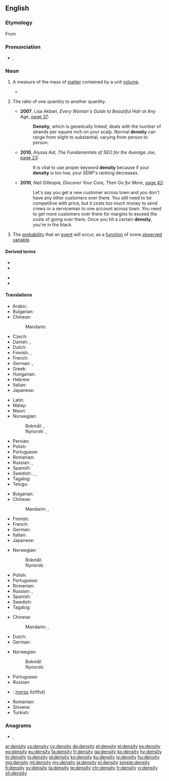 ==English==
{{wikipedia}}

===Etymology===
From {{etyl|fr|en}} {{m|fr|densité}}

===Pronunciation===
* {{IPA|/ˈden.sɪ.ti/|lang=en}},

===Noun===
{{en-noun|densities}}

# {{senseid|en|physics: amount of matter contained by a given volume}}{{lb|en|physics}} A measure of the mass of [[matter]] contained by a unit [[volume]].
#* {{quote-magazine|year=2013|month=May-June|author=Kevin Heng
|title=[http://www.americanscientist.org/issues/pub/2013/3/why-does-nature-form-exoplanets-easily Why Does Nature Form Exoplanets Easily?]
|volume=101|issue=3|page=184|magazine={{w|American Scientist}}
|passage=In the past two years, NASA’s Kepler Space Telescope has located nearly 3,000 exoplanet candidates ranging from sub-Earth-sized minions to gas giants that dwarf our own Jupiter. Their '''densities''' range from that of styrofoam to iron.}}
# {{senseid|en|number of particles or other quantity contained by a given volume}} {{rfv-sense}} The ratio of one quantity to another quantity.
#* '''2007''', Lisa Akbari, ''Every Woman's Guide to Beautiful Hair at Any Age'', [https://books.google.com/books?id=y_fJX5VqTAkC&lpg=PA38&dq=%22your%20density%22&pg=PA37#v=onepage&q=%22density%22&f=false page 37]:
#*: '''Density''', which is genetically linked, deals with the number of strands per square inch on your scalp. Normal '''density''' can range from slight to substantial, varying from person to person.
#* '''2010''', Alyssa Ast, ''The Fundamentals of SEO for the Average Joe'', [https://books.google.com/books?id=2-ByAgAAQBAJ&lpg=PA23&dq=%22your%20density%22&pg=PA23#v=onepage&q=density&f=false page 23]:
#*: It is vital to use proper keyword '''density''' because if your '''density''' is too low, your SERP's ranking decreases.
#* '''2010''', Neil Gillespie, ''Discover Your Core, Then Go for More'', [https://books.google.com/books?id=XtAcAgAAQBAJ&lpg=PA40&dq=%22your%20density%22&pg=PA42#v=onepage&q=density&f=false page 42]:
#*: Let's say you get a new customer across town and you don't have any other customers over there. You still need to be competitive with price, but it costs too much money to send crews or a serviceman to one account across town. You need to get more customers over there for margins to exceed the costs of going over there. Once you hit a certain '''density''', you're in the black.
#: {{ux|en|The number of particles per unit volume of a specified volume can be considered to be the particle '''density''' for the specified volume.}}
# {{senseid|en|probability}}The [[probability]] that an [[event]] will occur, as a [[function]] of some [[observe]]d [[variable]].

====Derived terms====
{{top2}}
* {{l|en|charge density}}
* {{l|en|energy density}}
{{mid2}}
* {{l|en|electron density}}
* {{l|en|freight density}}
{{bottom}}

====Translations====
{{trans-top|physics: amount of matter contained by a given volume}}
* Arabic: {{t+|ar|كَثَافَة|f}}
* Bulgarian: {{t+|bg|плътност|f|tr=plǎ̀tnost}}
* Chinese:
*: Mandarin: {{t+|cmn|密度|tr=mìdù|sc=Hani}}
* Czech: {{t+|cs|hustota|f}}
* Danish: {{t+|da|massefylde|c}}, {{t|da|densitet|c}}
* Dutch: {{t+|nl|dichtheid|f}}
* Finnish: {{t+|fi|tiheys}}, {{t+|fi|ominaispaino}}
* French: {{t+|fr|densité|f}}
* German: {{t+|de|Dichte|f}}, {{t|de|Massendichte|f}}
* Greek: {{t+|el|πυκνότητα|f}}
* Hungarian: {{t+|hu|sűrűség}}
* Hebrew: {{t+|he|צפיפות החומר|m}}
* Italian: {{t+|it|densità|f}}
* Japanese: {{t+|ja|密度|tr=みつど, mitsudo}}
{{trans-mid}}
* Latin: {{t+|la|densitas|f}}
* Malay: {{t|ms|ketumpatan}}
* Maori: {{t|mi|kiato}}
* Norwegian:
*: Bokmål: {{t|nb|massetetthet|m|f}}, {{t|nb|densitet|m}}
*: Nynorsk: {{t|nn|massetettleik|m}}, {{t|nn|densitet|m}}
* Persian: {{t+|fa|چگالی|tr=čegālī|sc=fa-Arab}}
* Polish: {{t+|pl|gęstość|f}}
* Portuguese: {{t+|pt|densidade|f}}
* Romanian: {{t+|ro|densitate|f}}
* Russian: {{t+|ru|пло́тность|f}}, {{t+|ru|густота́|f}}
* Spanish: {{t+|es|densidad|f}}
* Swedish: {{t+|sv|täthet}}, {{t|sv|massvolym|c}}, {{t+|sv|densitet|c}}
* Tagalog: {{t|tl|kasiksikan}}
* Telugu: {{t+|te|సాంద్రత|tr=saandratha}}
{{trans-bottom}}

{{trans-top|number of particles or other quantity contained by a given volume}}
* Bulgarian: {{t+|bg|плътност|f|tr=plǎ̀tnost}}
* Chinese:
*: Mandarin: {{t+|cmn|濃度|sc=Hani}}, {{t+|cmn|浓度|tr=nóngdù|sc=Hani}}
* Finnish: {{t+|fi|tiheys}}
* French: {{t+|fr|densité}}
* German: {{t+|de|Dichte|f}}
* Italian: {{t+|it|densità|f}}
* Japanese: {{t|ja|濃度|tr=のうど, nōdo}}
{{trans-mid}}
* Norwegian:
*: Bokmål: {{t|nb|tetthet|m|f}}
*: Nynorsk: {{t|nn|tettleik|m}}
* Polish: {{t+|pl|gęstość|f}}
* Portuguese: {{t+|pt|densidade|f}}
* Romanian: {{t+|ro|densitate|f}}
* Russian: {{t+|ru|пло́тность|f}}, {{t+|ru|густота́|f}}
* Spanish: {{t+|es|densidad}}
* Swedish: {{t+|sv|täthet}}
* Tagalog: {{t|tl|kasiksikan}}
{{trans-bottom}}

{{trans-top|probability}}
* Chinese:
*: Mandarin: {{t+|cmn|可能性|tr=kěnéngxìng}}, {{t+|cmn|概率|tr=gàilǜ}}
* Dutch: {{t+|nl|waarschijnlijkheid|f}}
* German: {{t+|de|Wahrscheinlichkeit|f}}
{{trans-mid}}
* Norwegian:
*: Bokmål: {{t|nb|sannsynlighetstetthet|m|f}}
*: Nynorsk: {{t|nn|sannsynstettleik|m}}
* Portuguese: {{t+|pt|densidade|f}}
* Russian: {{t+|ru|вероя́тность|f}}
{{trans-bottom}}

{{checktrans-top}}
* {{ttbc|he}}: [[צפיפות]] (tzfifut) {{g|f}}
{{trans-mid}}
* Romanian: {{t-check|ro|densitate|f}}
* Slovene: {{t-check|sl|gostota|f}}
* Turkish: {{t-check|tr|yoğunluk}}
{{trans-bottom}}

===Anagrams===
* {{l|en|destiny}}, {{l|en|Destiny}}

[[ar:density]]
[[cs:density]]
[[cy:density]]
[[de:density]]
[[et:density]]
[[el:density]]
[[es:density]]
[[eo:density]]
[[eu:density]]
[[fa:density]]
[[fr:density]]
[[ga:density]]
[[ko:density]]
[[hy:density]]
[[hr:density]]
[[io:density]]
[[id:density]]
[[kn:density]]
[[ku:density]]
[[lo:density]]
[[hu:density]]
[[mg:density]]
[[ml:density]]
[[my:density]]
[[ja:density]]
[[pl:density]]
[[simple:density]]
[[fi:density]]
[[sv:density]]
[[ta:density]]
[[te:density]]
[[chr:density]]
[[tr:density]]
[[vi:density]]
[[zh:density]]